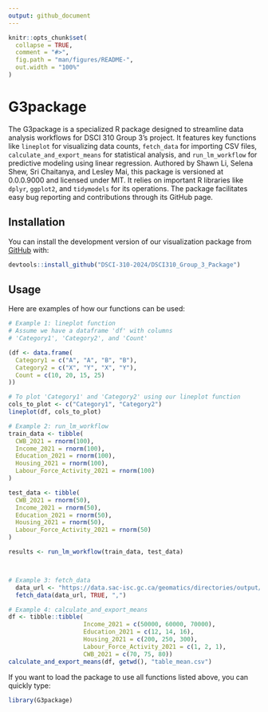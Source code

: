 ```yaml
---
output: github_document
---
```


```r
knitr::opts_chunk$set(
  collapse = TRUE,
  comment = "#>",
  fig.path = "man/figures/README-",
  out.width = "100%"
)
```

# G3package
The G3package is a specialized R package designed to streamline
data analysis workflows for DSCI 310 Group 3's project. It features key 
functions like `lineplot` for visualizing data counts, `fetch_data` for 
importing CSV files, `calculate_and_export_means` for statistical analysis,
and `run_lm_workflow` for predictive modeling using linear regression. Authored 
by Shawn Li, Selena Shew, Sri Chaitanya, and Lesley Mai, this package is 
versioned at 0.0.0.9000 and licensed under MIT. It relies on important R 
libraries like `dplyr`, `ggplot2`, and `tidymodels` for its operations. The 
package facilitates easy bug reporting and contributions through its GitHub
page.

## Installation

You can install the development version of our visualization package from
[GitHub](https://github.com/) with:
      
``` r
devtools::install_github("DSCI-310-2024/DSCI310_Group_3_Package")
```

## Usage

Here are examples of how our functions can be used:


``` r
# Example 1: lineplot function
# Assume we have a dataframe 'df' with columns
# 'Category1', 'Category2', and 'Count'

(df <- data.frame(
  Category1 = c("A", "A", "B", "B"),
  Category2 = c("X", "Y", "X", "Y"),
  Count = c(10, 20, 15, 25)
))

# To plot 'Category1' and 'Category2' using our lineplot function
cols_to_plot <- c("Category1", "Category2")
lineplot(df, cols_to_plot)

# Example 2: run_lm_workflow
train_data <- tibble(
  CWB_2021 = rnorm(100),
  Income_2021 = rnorm(100),
  Education_2021 = rnorm(100),
  Housing_2021 = rnorm(100),
  Labour_Force_Activity_2021 = rnorm(100)
)

test_data <- tibble(
  CWB_2021 = rnorm(50),
  Income_2021 = rnorm(50),
  Education_2021 = rnorm(50),
  Housing_2021 = rnorm(50),
  Labour_Force_Activity_2021 = rnorm(50)
)

results <- run_lm_workflow(train_data, test_data)



# Example 3: fetch_data
  data_url <- "https://data.sac-isc.gc.ca/geomatics/directories/output/DonneesOuvertes_OpenData/CWB/CWB_2021.csv"
  fetch_data(data_url, TRUE, ",")

# Example 4: calculate_and_export_means
df <- tibble::tibble(
                     Income_2021 = c(50000, 60000, 70000),
                     Education_2021 = c(12, 14, 16),
                     Housing_2021 = c(200, 250, 300),
                     Labour_Force_Activity_2021 = c(1, 2, 1),
                     CWB_2021 = c(70, 75, 80))
calculate_and_export_means(df, getwd(), "table_mean.csv")
```

If you want to load the package to use all functions listed above, you can
quickly type:

``` r
library(G3package)
```

